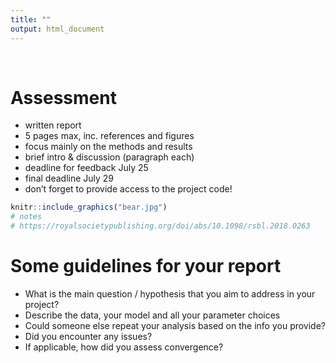 ```yaml
---
title: ""
output: html_document
---
```


\

# Assessment

* written report 
* 5 pages max, inc. references and figures
* focus mainly on the methods and results 
* brief intro & discussion (paragraph each)
* deadline for feedback July 25
* final deadline July 29
* don't forget to provide access to the project code!


```r
knitr::include_graphics("bear.jpg")
# notes
# https://royalsocietypublishing.org/doi/abs/10.1098/rsbl.2018.0263
```


# Some guidelines for your report

* What is the main question / hypothesis that you aim to address in your project? 
* Describe the data, your model and all your parameter choices
* Could someone else repeat your analysis based on the info you provide?
* Did you encounter any issues?
* If applicable, how did you assess convergence?









